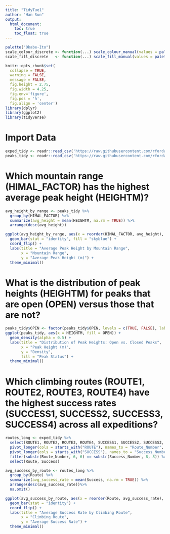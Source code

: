 ```yaml
---
title: "TidyTue1"
author: "Han Sun"
output: 
  html_document:
    toc: true
    toc_float: true
---
```


```r
palette("Okabe-Ito")
scale_colour_discrete <- function(...) scale_colour_manual(values = palette())
scale_fill_discrete   <- function(...) scale_fill_manual(values = palette())

knitr::opts_chunk$set(
  collapse = TRUE, 
  warning = FALSE,
  message = FALSE,
  fig.height = 2.75, 
  fig.width = 4.25,
  fig.env='figure',
  fig.pos = 'h',
  fig.align = 'center')
library(dplyr)
library(ggplot2)
library(tidyverse)
```

# Import Data
```r
exped_tidy <- readr::read_csv('https://raw.githubusercontent.com/rfordatascience/tidytuesday/main/data/2025/2025-01-21/exped_tidy.csv')
peaks_tidy <- readr::read_csv('https://raw.githubusercontent.com/rfordatascience/tidytuesday/main/data/2025/2025-01-21/peaks_tidy.csv')
```

# Which mountain range (HIMAL_FACTOR) has the highest average peak height (HEIGHTM)?

```r
avg_height_by_range <- peaks_tidy %>%
  group_by(HIMAL_FACTOR) %>%
  summarize(avg_height = mean(HEIGHTM, na.rm = TRUE)) %>%
  arrange(desc(avg_height))
```

```r
ggplot(avg_height_by_range, aes(x = reorder(HIMAL_FACTOR, avg_height), y = avg_height)) +
  geom_bar(stat = "identity", fill = "skyblue") +
  coord_flip() +
  labs(title = "Average Peak Height by Mountain Range",
       x = "Mountain Range",
       y = "Average Peak Height (m)") +
  theme_minimal()
```



# What is the distribution of peak heights (HEIGHTM) for peaks that are open (OPEN) versus those that are not?



```r
peaks_tidy$OPEN <- factor(peaks_tidy$OPEN, levels = c(TRUE, FALSE), labels = c("Open", "Closed"))
ggplot(peaks_tidy, aes(x = HEIGHTM, fill = OPEN)) +
  geom_density(alpha = 0.5) +
  labs(title = "Distribution of Peak Heights: Open vs. Closed Peaks",
       x = "Peak Height (m)",
       y = "Density",
       fill = "Peak Status") +
  theme_minimal()
```



# Which climbing routes (ROUTE1, ROUTE2, ROUTE3, ROUTE4) have the highest success rates (SUCCESS1, SUCCESS2, SUCCESS3, SUCCESS4) across all expeditions?

```r
routes_long <- exped_tidy %>%
  select(ROUTE1, ROUTE2, ROUTE3, ROUTE4, SUCCESS1, SUCCESS2, SUCCESS3, SUCCESS4) %>%
  pivot_longer(cols = starts_with("ROUTE"), names_to = "Route_Number", values_to = "Route") %>%
  pivot_longer(cols = starts_with("SUCCESS"), names_to = "Success_Number", values_to = "Success") %>%
  filter(substr(Route_Number, 6, 6) == substr(Success_Number, 8, 8)) %>%
  select(Route, Success)

avg_success_by_route <- routes_long %>%
  group_by(Route) %>%
  summarize(avg_success_rate = mean(Success, na.rm = TRUE)) %>%
  arrange(desc(avg_success_rate))%>%
  na.omit()
```

```r
ggplot(avg_success_by_route, aes(x = reorder(Route, avg_success_rate), y = avg_success_rate)) +
  geom_bar(stat = "identity") +
  coord_flip() +
  labs(title = "Average Success Rate by Climbing Route",
       x = "Climbing Route",
       y = "Average Success Rate") +
  theme_minimal()
```


#








